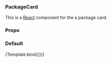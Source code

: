 

<Meta title="PackageCard" component={PackageCard} />


### PackageCard

This is a [React](https://reactjs.org/) component for the a package card.

### Props

<ArgsTable of={PackageCard} />

### Default

<Canvas>
  <Story
    name="Default"
    args={{
      item: {
        package: {
          description:
            "Lorem ipsum dolor sit amet. Lorem ipsum dolor sit amet.",
          display_name: "GNU Image Manipulation Program",
          icon_url:
            "https://dashboard.snapcraft.io/site_media/appmedia/2017/07/gimp.png",
          name: "gimp",
          platforms: ["kubernetes"],
          type: "snap",
        },
        publisher: {
          display_name: "John Doe",
          name: "johndoe",
          validation: "verified",
        },
        categories: [
          {
            display_name: "Big data",
            name: "bigdata",
          },
          {
            display_name: "Containers",
            name: "containers",
          },
          {
            display_name: "Networking",
            name: "networking",
          },
        ],
      },
    }}
  >
    {Template.bind({})}
  </Story>
</Canvas>
